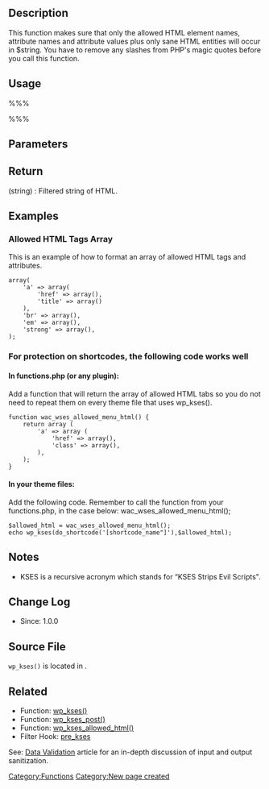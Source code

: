 {{Languages|
{{en|Function Reference/wp_kses}}
{{ja|関数リファレンス/wp_kses}}
}}

== Description ==
This function makes sure that only the allowed HTML element names, attribute names and attribute values plus only sane HTML entities will occur in $string. You have to remove any slashes from PHP's magic quotes before you call this function.

== Usage ==
%%% <?php wp_kses($string, $allowed_html, $allowed_protocols); ?> %%%

== Parameters ==
{{Parameter|$string|string|Content to filter through kses}}
{{Parameter|$allowed_html|array|List of allowed HTML elements}}
{{Parameter|$allowed_protocols|array|Allow links in <tt>$string</tt> to these protocols.|optional|The default allowed protocols are '''http''', '''https''', '''ftp''', '''mailto''', '''news''', '''irc''', '''gopher''', '''nntp''', '''feed''', and '''telnet'''. This covers all common link protocols, except for '''javascript''', which should not be allowed for untrusted users.}}

== Return ==
; (string) : Filtered string of HTML.

== Examples ==

=== Allowed HTML Tags Array ===

This is an example of how to format an array of allowed HTML tags and attributes.

 array(
     'a' => array(
         'href' => array(),
         'title' => array()
     ),
     'br' => array(),
     'em' => array(),
     'strong' => array(),
 );

=== For protection on shortcodes, the following code works well ===

==== In functions.php (or any plugin): ====
Add a function that will return the array of allowed HTML tabs so you do not need to repeat them on every theme file that uses wp_kses().

<pre>
function wac_wses_allowed_menu_html() {
	return array (
		'a' => array (
			'href' => array(),
			'class' => array(),
		),
	);
}

</pre>

==== In your theme files: ====

Add the following code. Remember to call the function from your functions.php, in the case below: wac_wses_allowed_menu_html();
<pre>
$allowed_html = wac_wses_allowed_menu_html();
echo wp_kses(do_shortcode('[shortcode_name"]'),$allowed_html);
</pre>

== Notes ==
* KSES is a recursive acronym which stands for “KSES Strips Evil Scripts".

== Change Log ==
* Since: 1.0.0

== Source File ==
<tt>wp_kses()</tt> is located in {{Trac|wp-includes/kses.php}}.

== Related ==
* Function: [[Function_Reference/wp_kses|wp_kses()]]
* Function: [[Function_Reference/wp_kses_post|wp_kses_post()]]
* Function: [[Function_Reference/wp_kses_allowed_html|wp_kses_allowed_html()]]
* Filter Hook: [[Plugin_API/Filter_Reference/pre_kses|pre_kses]]

See: [[Data_Validation|Data Validation]] article for an in-depth discussion of input and output sanitization.

{{Tag Footer}}

[[Category:Functions]]
[[Category:New page created]]